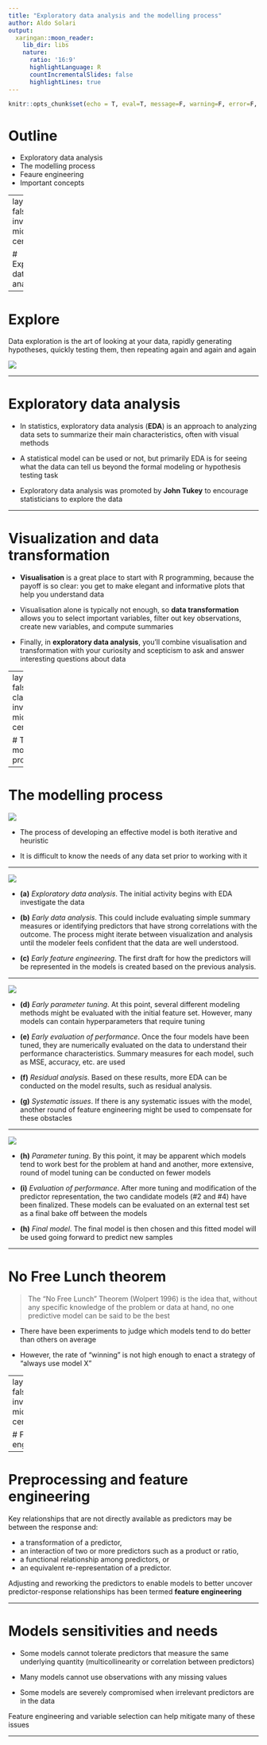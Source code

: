 ```yaml
---
title: "Exploratory data analysis and the modelling process"
author: Aldo Solari
output:
  xaringan::moon_reader:
    lib_dir: libs
    nature:
      ratio: '16:9'
      highlightLanguage: R
      countIncrementalSlides: false
      highlightLines: true   
---
```


```r
knitr::opts_chunk$set(echo = T, eval=T, message=F, warning=F, error=F, comment=NA, cache=T, R.options=list(width=220))
```

# Outline

* Exploratory data analysis
* The modelling process
* Feaure engineering
* Important concepts

---
layout: false
class: inverse, middle, center

# Exploratory data analysis

---

# Explore

Data exploration is the art of looking at your data, rapidly generating hypotheses, quickly testing them, then repeating again and again and again

![](images/data-science-explore.png)

---

# Exploratory data analysis


* In statistics, exploratory data analysis (__EDA__) is an approach to analyzing data sets to summarize their main characteristics, often with visual methods

* A statistical model can be used or not, but primarily EDA is for seeing what the data can tell us beyond the formal modeling or hypothesis testing task

* Exploratory data analysis was promoted by __John Tukey__ to encourage statisticians to explore the data

---

# Visualization and data transformation

* __Visualisation__ is a great place to start with R programming, because the payoff is so clear: you get to make elegant and informative plots that help you understand data

* Visualisation alone is typically not enough, so  __data transformation__ allows you to select important variables, filter out key observations, create new variables, and compute summaries

* Finally, in __exploratory data analysis__, you'll combine visualisation and transformation with your curiosity and scepticism to ask and answer interesting questions about data

---
layout: false
class: inverse, middle, center

# The modelling process

---

# The modelling process

![](images/intro-process-1.svg)


* The process of developing an effective model is both iterative and heuristic

* It is difficult to know the needs of any data set prior to working with it

---

![](images/intro-process-1.svg)

* __(a)__ *Exploratory data analysis*. The initial activity begins with EDA investigate the data

* __(b)__ *Early data analysis*. This could include evaluating simple summary measures or identifying predictors that have strong correlations with the outcome. The process might iterate between visualization and analysis until the modeler feels confident that the data are well understood. 

* __(c)__ *Early feature engineering*. The first draft for how the predictors will be represented in the models is created based on the previous analysis.

---

![](images/intro-process-1.svg)


* __(d)__ *Early parameter tuning*. At this point, several different modeling methods might be evaluated with the initial feature set. However, many models can contain hyperparameters that require tuning

* __(e)__ *Early evaluation of performance*. Once the four models have been tuned, they are numerically evaluated on the data to understand their performance characteristics. Summary measures for each model, such as MSE,  accuracy, etc. are used 

* __(f)__ *Residual analysis*. Based on these results, more EDA can be conducted on the model results, such as residual analysis. 

* __(g)__ *Systematic issues*. If there is any systematic issues with the model, another round of feature engineering might be used to compensate for these obstacles


---

![](images/intro-process-1.svg)

* __(h)__ *Parameter tuning*. By this point, it may be apparent which models tend to work best for the problem at hand and another, more extensive, round of model tuning can be conducted on fewer models

* __(i)__ *Evaluation of performance*. After more tuning and modification of the predictor representation, the two candidate models (#2 and #4) have been finalized. These models can be evaluated on an external test set as a final bake off between the models 

* __(h)__ *Final model*. The final model is then chosen and this fitted model will be used going forward to predict new samples 

---

# No Free Lunch theorem

> The "No Free Lunch" Theorem (Wolpert 1996) is the idea that, without any specific knowledge of the problem or data at hand, no one predictive model can be said to be the best

* There have been experiments to judge which models tend to do better than others on average

* However, the rate of "winning" is not high enough to enact a strategy of "always use model X"


---
layout: false
class: inverse, middle, center

# Feature engineering

---

# Preprocessing and feature engineering

Key relationships that are not directly available as predictors may be between the response and:

* a transformation of a predictor,
* an interaction of two or more predictors such as a product or ratio,
* a functional relationship among predictors, or
* an equivalent re-representation of a predictor.

Adjusting and reworking the predictors to enable models to better uncover predictor-response relationships has been termed __feature engineering__

---

# Models sensitivities and needs

* Some models cannot tolerate predictors that measure the same underlying quantity (multicollinearity or correlation between predictors)

* Many models cannot use observations with any missing values

* Some models are severely compromised when irrelevant predictors are in the data

Feature engineering and variable selection can help mitigate many of these issues

---



